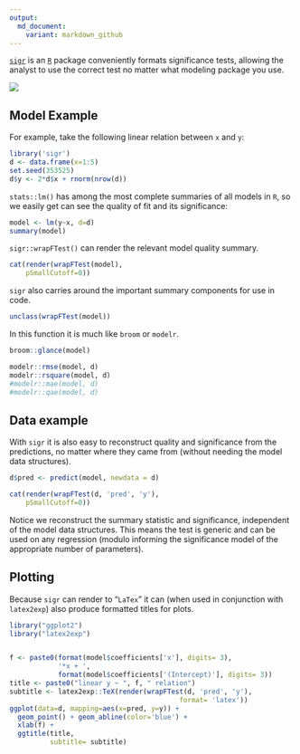 ```yaml
---
output:
  md_document:
    variant: markdown_github
---
```


[`sigr`](https://CRAN.R-project.org/package=sigr) is an [`R`](https://cran.r-project.org) package conveniently formats significance tests, allowing the analyst to use the correct test no matter what modeling
package you use.

![](sigr.png)

## Model Example

For example, take the following linear relation between `x` and `y`:

```r
library('sigr')
d <- data.frame(x=1:5)
set.seed(353525)
d$y <- 2*d$x + rnorm(nrow(d))
```

`stats::lm()` has among the most complete summaries of all models in `R`, so we
easily get can see the quality of fit and its significance:

```r
model <- lm(y~x, d=d)
summary(model)
```

`sigr::wrapFTest()` can render the relevant model quality summary.

```r
cat(render(wrapFTest(model),
    pSmallCutoff=0))
```

`sigr` also carries around the important summary components for use 
in code.

```r
unclass(wrapFTest(model))
```

In this 
function it is much like `broom` or `modelr`.

```r
broom::glance(model)
```

```r
modelr::rmse(model, d)
modelr::rsquare(model, d)
#modelr::mae(model, d)
#modelr::qae(model, d)
```

## Data example

With `sigr` it is also easy to reconstruct quality and significance from the predictions, no matter 
where they came from (without needing the model data structures).

```r
d$pred <- predict(model, newdata = d)
```

```r
cat(render(wrapFTest(d, 'pred', 'y'),
    pSmallCutoff=0))
```

Notice we reconstruct the summary statistic and significance, independent 
of the model data structures. This means the test is generic and can be used
on any regression (modulo informing the significance model of the appropriate
number of parameters).

## Plotting

Because `sigr` can render to "`LaTex`" it can (when used in conjunction with `latex2exp`)
also produce formatted titles for plots.


```r
library("ggplot2")
library("latex2exp")


f <- paste0(format(model$coefficients['x'], digits= 3), 
            '*x + ',
            format(model$coefficients['(Intercept)'], digits= 3))
title <- paste0("linear y ~ ", f, " relation")
subtitle <- latex2exp::TeX(render(wrapFTest(d, 'pred', 'y'), 
                                          format= 'latex'))
ggplot(data=d, mapping=aes(x=pred, y=y)) + 
  geom_point() + geom_abline(color='blue') +
  xlab(f) +
  ggtitle(title, 
          subtitle= subtitle)
```


